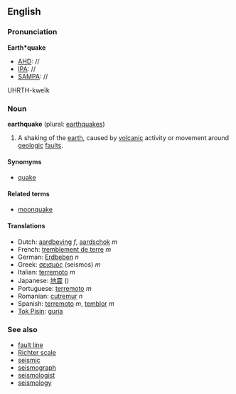 ==English==
===Pronunciation===
'''Earth*quake'''
*[[AHD]]: //
*[[IPA]]: //
*[[SAMPA]]: //
UHRTH-kwe&iuml;k

===Noun===
'''earthquake''' (plural: [[earthquakes]])

# A shaking of the [[earth]], caused by [[volcanic]] activity or movement around [[geologic]] [[fault]]s.

====Synomyms====
*[[quake]]

====Related terms====
*[[moonquake]]

====Translations====
*Dutch: [[aardbeving]] ''f'', [[aardschok]] ''m''
*French: [[tremblement de terre]] ''m''
*German: [[Erdbeben]] ''n''
*Greek: [[σεισμός]] (seismos) ''m''
*Italian: [[terremoto]] ''m''
*Japanese: [[地震]] ()
*Portuguese: [[terremoto]] ''m''
*Romanian: [[cutremur]] ''n''
*Spanish: [[terremoto]] ''m'', [[temblor]] ''m''
*[[Tok Pisin]]: [[guria]]

===See also===
*[[fault line]]
*[[Richter scale]]
*[[seismic]]
*[[seismograph]]
*[[seismologist]]
*[[seismology]]